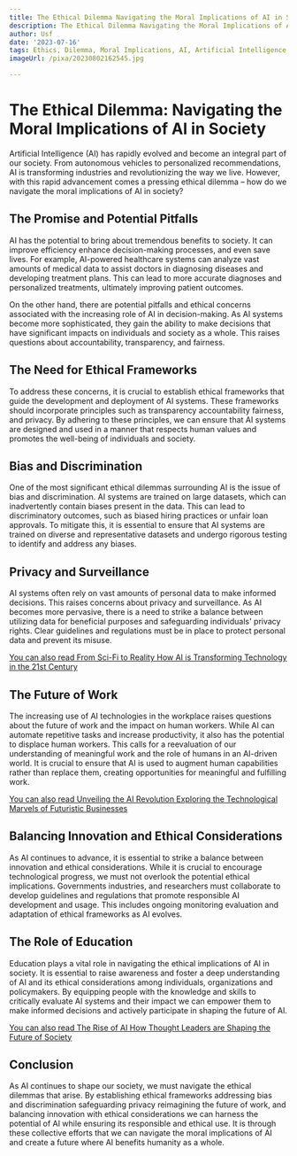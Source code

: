 ```yaml
---
title: The Ethical Dilemma Navigating the Moral Implications of AI in Society
description: The Ethical Dilemma Navigating the Moral Implications of AI in Society
author: Usf
date: '2023-07-16'
tags: Ethics, Dilemma, Moral Implications, AI, Artificial Intelligence, Society
imageUrl: /pixa/20230802162545.jpg

---
```

# The Ethical Dilemma: Navigating the Moral Implications of AI in Society

Artificial Intelligence (AI) has rapidly evolved and  become an integral part of  our society. From autonomous  vehicles to personalized recommendations, AI is transforming industries and revolutionizing the  way we live. However, with this  rapid advancement comes  a pressing ethical dilemma – how do we navigate the moral implications of AI in society?

## The Promise and Potential Pitfalls

AI has the potential to bring about tremendous benefits to society. It  can improve efficiency enhance decision-making  processes, and  even save lives. For example, AI-powered healthcare systems can analyze vast amounts of medical data to assist  doctors in  diagnosing diseases and  developing treatment plans. This can lead to more accurate  diagnoses and personalized  treatments, ultimately improving patient outcomes.

On the other hand, there are potential pitfalls and ethical concerns associated with the increasing role of AI in decision-making. As AI systems become more sophisticated, they gain the ability to make decisions that have significant impacts on individuals and society as a whole. This raises questions about accountability, transparency, and fairness.

## The Need for Ethical Frameworks

To address these concerns, it is crucial to establish ethical frameworks that guide the development and  deployment  of AI systems. These frameworks should incorporate principles such as transparency accountability fairness, and privacy. By adhering to these principles,  we can ensure that AI systems are designed and used in a manner that respects human values and promotes the well-being of individuals and society.

## Bias and Discrimination

One  of the  most significant ethical dilemmas  surrounding AI is the issue of bias and discrimination. AI systems are  trained on large datasets, which can inadvertently contain biases present in the data. This can lead to  discriminatory outcomes, such as biased hiring practices or unfair loan approvals. To mitigate this, it is  essential to ensure that AI systems are trained on diverse and representative datasets and undergo rigorous testing to  identify and  address any biases.

## Privacy and  Surveillance

AI systems often rely on  vast amounts of personal data to make informed decisions. This raises concerns about privacy  and  surveillance. As AI  becomes more  pervasive, there is a need to strike a balance between utilizing data for beneficial purposes  and safeguarding individuals' privacy rights. Clear guidelines and regulations must be in place to protect personal data and prevent its misuse.

[You can also read  From  Sci-Fi to Reality How AI is Transforming Technology in the  21st Century](From%20Sci-Fi%20to%20Reality%20How%20AI%20is%20Transforming%20Technology%20in%20the%2021st%20Century)


## The Future of  Work

The increasing use of AI technologies in the workplace raises questions  about the future of work and the  impact  on human workers. While  AI can automate repetitive tasks and increase productivity, it  also has the potential to displace human  workers. This calls for a reevaluation  of  our understanding of meaningful work and the  role of humans in  an AI-driven world. It is crucial to ensure that AI is used to augment human capabilities rather than  replace them,  creating opportunities for meaningful and fulfilling work.

[You can also read Unveiling the AI Revolution Exploring the Technological Marvels of Futuristic Businesses](Unveiling%20the%20AI%20Revolution%20Exploring%20the%20Technological%20Marvels%20of%20Futuristic%20Businesses)


## Balancing Innovation and Ethical Considerations

As AI continues to advance, it is essential to strike a balance between innovation and ethical considerations. While  it is crucial to encourage technological progress, we  must not overlook the potential ethical implications. Governments  industries, and researchers  must collaborate to develop guidelines and  regulations that promote responsible AI development and usage. This  includes ongoing monitoring evaluation and adaptation of ethical frameworks as AI evolves.

## The Role of Education

Education plays a vital role  in navigating the ethical implications of AI in  society. It is essential  to raise awareness and foster a deep  understanding of AI and its ethical considerations among individuals, organizations and policymakers. By  equipping  people with the knowledge and skills  to critically evaluate AI systems and their impact we can empower them to make informed decisions and actively  participate in  shaping the future of AI.

[You can also read  The Rise of AI  How Thought Leaders are Shaping the Future of Society](The%20Rise%20of%20AI%20How%20Thought%20Leaders%20are%20Shaping%20the%20Future%20of%20Society)


## Conclusion

As AI continues to shape our society, we must navigate  the ethical  dilemmas that arise. By establishing ethical  frameworks  addressing bias and discrimination safeguarding privacy reimagining the future  of work, and balancing  innovation with ethical considerations  we can harness the potential of AI while ensuring its responsible and ethical use. It is through these collective efforts  that we can navigate the moral implications of AI and create a future where AI benefits humanity as a whole.